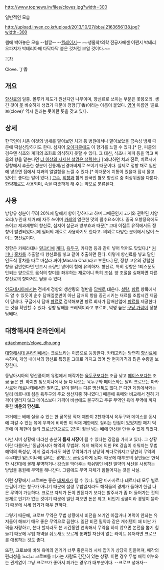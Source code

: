 http://www.topnews.in/files/cloves.jpg?width=300

일반적인 모습

http://upload.inven.co.kr/upload/2013/10/27/bbs/i2163656138.jpg?width=300

햄에 박아놓은 모습 --혐짤-- --[[헬레이저]]--
~~생물학/의학 전공자에겐 어쩐지 박테리오파지가 박테리아에 다닥다닥 붙은 것처럼 보일 것이다.~~

[[목차]]

Clove. 丁香

== 개요 ==
[[향신료]]의 일종. 몰루카 제도가 원산지인 나무이며, 향신료로 쓰이는 부분은 꽃봉오리. 생긴 것이 [[못]] 비슷하게 생겼기 때문에 정향(丁香)이라는 이름이 붙었다. [[영어]] 이름인 '클로브(clove)' 역시 원래는 못이란 뜻을 갖고 있다.

== 상세 ==
한국인이 처음 이것의 냄새를 맡아보면 치과 등 병원에서나 맡아보았을 금속성 냄새 때문에 떡실신당하기도 한다. 심지어 [[오이피클]]에도 이 향기를 느낄 수 있다.[* 단, 피클의 경우엔 식초와 계피의 조화로 의식하지 못할 수 있다. 그 대신, 식초나 계피 등을 먹고 피클의 향을 맡는다면 [[더 이상의 자세한 설명은 생략한다]] ] 왜냐하면 치과 진료, 치료시에 정향에서 추출한 성분이 진통제/신경마비제로 쓰이기 때문이다. 실제로 정향 채로 입안에 넣으면 집에서 치과의 얼얼함을 느낄 수 있다.[* 이때문에 치통이 있을때 잠시 물고 있어도 좋다는 말이 있다.] [[고수]], [[회향]]과 함께 한국인 혐오 향신료 중 최상위권을 다툰다. [[한약재]]로도 사용되며, 속을 따뜻하게 해 주는 약으로 분류된다.

== 사용 ==
방향유 성분이 무려 20%에 달해서 향이 강하다고 하며 그때문인지 고기와 관련된 서양요리(누린내 제거)에 자주 쓰이며 [[카레]]의 얼큰한 맛의 필수요소이다. 중국 오향장육에도 쓰이고 제과제빵의 향신료, 심지어 살균과 방부효과 때문[* 고대 이집트 유적에서도 정향이 발견되었다.]에 필터의 재료로 사용하기도 한다고. 의외로 다양한 분야에서 많이 쓰이는 향신료이다.

정향은 카페라테나 [[밀크티]]에 [[계피]], [[육두구]], 카다멈 등과 같이 넣어 먹어도 맛있다.[* [[커피]]나 [[홍차]]를 추출할 때 향신료를 넣고 같이 추출하면 된다. 이렇게 향신료를 넣고 달인 인도식 홍차를 따로 마살라 짜이(Masala Chai)라고 부른다.] 단, 정향 고유의 강렬한 향을 감안한다면 반드시 소량만 넣어야 함에 유의하자. 향신료, 특히 정향은 1티스푼도 안되는 양으로도 음식의 향미를 좌우하는 재료이니 특히 조심. 양 조절을 실패하면 다른 향신료의 향마저도 덮을 수 있다.

[[인도네시아]]에서는 전세계 정향의 생산량의 절반을 [[담배]]로 태운다. [[설탕]], [[향료]] 항목에서도 알 수 있듯이 순수 담배잎뿐만이 아닌 담배의 향을 증진시키는 재료를 조합시킨 제품이 담배다. 구글에서 담배 [[향료]]로 검색해보면 향료 회사가 담배산업에 [[향료]]를 제공한다는 것을 확인할 수 있다. 정향 담배를 크레텍이라고 부르며, 악명 높은 [[구당 가람]]이 정향 담배다.
== 대항해시대 온라인에서 ==
attachment:/clove_dho.png

[[대항해시대 온라인]]에서는 크로브라는 이름으로 등장한다. 카테고리는 당연히 [[향신료]]에 속하며, 게임 내에서의 향신료 특징을 그대로 가지고 있어 싼 현지가격과 많은 수량을 보장한다.

동남아시아의 명산품이며 유럽에서 매각가는 [[육두구]]보다는 조금 낮고 [[메이스]]보다는 조금 높은 편. 하지만 암보이나에서 둘 다 나오는 육두구와 메이스와는 달리 크로브는 마카사르와 테르나테에서만 팔리고, 같이 팔리는 다른 명산품도 없다.[* 다만 게임에서와는 달리 테르나테 섬은 육두구의 주요 생산지중 하나였다.] 때문에 육메와 비교해서 전혀 가격이 밀리지 않고 메이스보다 가격이 비쌈에도 불구하고 주류 무역인 육메 무역에 끼지 못한 '''비운의 향신료.'''

과거에는 배에 실을 수 있는 한 품목당 적재 제한이 2천개여서 육두구와 메이스를 동시에 퍼갈 수 있는 육메 무역에 비하면 이 적재 제한에도 걸리는 단점이 있었지만 패치 덕분에 이 제한이 풀려 크로브만으로도 2천이 훨씬 넘는 배에 만선을 만들 수 있게 되었다.

다만 서버 상황에 따라선 충분히 '''틈새 시장'''이 될 수 있다는 강점을 가지고 있다. 그 상황이란 다름아닌 '동남아시아 해역의 무법화'. 유저 해적에 의한 PK 강습이 쉬워지는 무법 해역의 특성상, 이게 걸리기라도 하면 무역하기가 상당히 까다로워지고 당연히 무역의 주무대인 암보이나에 걸리는 경계도도 급상승하게 된다. 때문에 대부분의 상인들은 한적한 시간대에 몰래 무역하거나 강습을 막아주는 캐쉬템인 비전 밀약의 서신을 사용하는 방법을 동원해 무역을 해나간다. 그럼에도 무역 자체가 힘들어지는 것은 사실.

이런 상황에서 크로브는 좋은 [[대체재]]가 될 수 있다. 일단 마카사르나 테르나테 모두 별로 눈길이 가는 항구가 아니기 때문에 설령 무법일지라도 해적들의 경계가 들하여 한결 나은 무역이 가능하다. 크로브 자체가 돈이 안된다기 보다는 발주서가 좀 더 들어가는 것의 문제로 인기가 없는 것이기 때문에 일단 퍼오면 돈은 되고, 비인기 상품이라 경쟁이 뜸하기 때문에 시세 잡기가 매우 편하다.

그렇기 때문에, 크로브 무역은 무법 상황에서 비전을 쓰기엔 아깝거나 여력이 안되는 유저들이 해보기 매우 좋은 무역으로 꼽힌다. 일단 비전 밀약과 같은 캐쉬템이 꽤 비싼 가격을 자랑하고, 쓴다 할지라도 쓴 시간동안 연속해서 무역을 하지 않으면 본전을 뽑기 힘들기 때문에 무법 해역을 쥐도새도 모르게 통과할 자신이 없는 라이트 유저라면 크로브를 애용하는 것도 좋다.

또한, 크로브에 비해 육메의 인기가 너무 좋은지라 시세 잡기가 상당히 힘들어져, 매각의 편리성을 노리고 크로브를 퍼가는 사람도 간간히 있는 상황. 이런 경우 무법 해역 여부와는 관계없이 그냥 크로브가 좋아서 퍼가는 경우가 대부분이다. --크로브 성애자--
